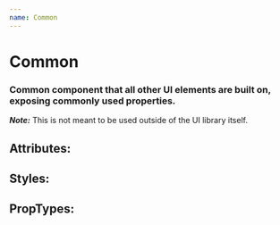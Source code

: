```yaml
---
name: Common
---
```




# Common
### Common component that all other UI elements are built on, exposing commonly used properties.
__*Note:*__ This is not meant to be used outside of the UI library itself.

## Attributes:

<PropsTable of={CommonAttributes} />

## Styles:

<PropsTable of={CommonStyles} />

## PropTypes:

<PropsTable of={Common} />
